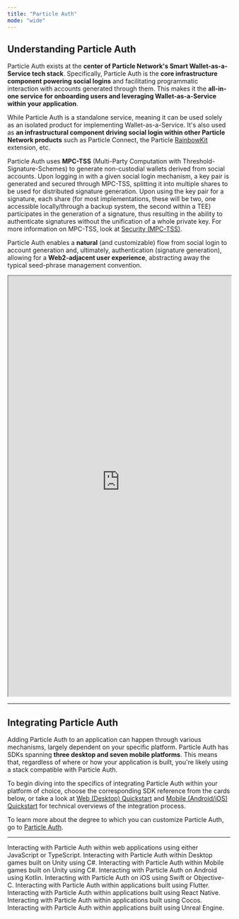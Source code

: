 ```yaml
---
title: "Particle Auth"
mode: "wide"
---
```


## Understanding Particle Auth

Particle Auth exists at the **center of Particle Network's Smart Wallet-as-a-Service tech stack**. Specifically, Particle Auth is the **core infrastructure component powering social logins** and facilitating programmatic interaction with accounts generated through them. This makes it the **all-in-one service for onboarding users and leveraging Wallet-as-a-Service within your application**.

While Particle Auth is a standalone service, meaning it can be used solely as an isolated product for implementing Wallet-as-a-Service. It's also used as **an infrastructural component driving social login within other Particle Network products** such as Particle Connect, the Particle [RainbowKit](/resources/quickstart/connection-kits/rainbow) extension, etc.

Particle Auth uses **MPC-TSS** (Multi-Party Computation with Threshold-Signature-Schemes) to generate non-custodial wallets derived from social accounts. Upon logging in with a given social login mechanism, a key pair is generated and secured through MPC-TSS, splitting it into multiple shares to be used for distributed signature generation. Upon using the key pair for a signature, each share (for most implementations, these will be two, one accessible locally/through a backup system, the second within a TEE) participates in the generation of a signature, thus resulting in the ability to authenticate signatures without the unification of a whole private key. For more information on MPC-TSS, look at [Security (MPC-TSS)](/resources/wallet-abstraction/waas/mpc-tss).

Particle Auth enables a **natural** (and customizable) flow from social login to account generation and, ultimately, authentication (signature generation), allowing for a **Web2-adjacent user experience**, abstracting away the typical seed-phrase management convention.

<iframe 
width="100%"
height="950" 
src="https://particle-docs-demo.replit.app/"
href="https://particle-docs-demo.replit.app/">
</iframe>

***

## Integrating Particle Auth

Adding Particle Auth to an application can happen through various mechanisms, largely dependent on your specific platform. Particle Auth has SDKs spanning **three desktop and seven mobile platforms**. This means that, regardless of where or how your application is built, you're likely using a stack compatible with Particle Auth. 

To begin diving into the specifics of integrating Particle Auth within your platform of choice, choose the corresponding SDK reference from the cards below, or take a look at [Web (Desktop) Quickstart](/resources/quickstart/waas/web-quickstart) and [Mobile (Android/iOS) Quickstart](/resources/quickstart/waas/mobile-quickstart) for technical overviews of the integration process. 

To learn more about the degree to which you can customize Particle Auth, go to [Particle Auth](/resources/quickstart/customization/auth).

***

<CardGroup cols={3}>
  <Card title="Web SDK" href="/api/auth/desktop-sdks/web">
    Interacting with Particle Auth within web applications using either JavaScript or TypeScript.
  </Card>
    <Card title="Unity (Desktop) SDK" href="/api/auth/desktop-sdks/unity">
    Interacting with Particle Auth within Desktop games built on Unity using C#.
  </Card>
  <Card title="Unity (Mobile) SDK" href="/api/auth/mobile-sdks/unity">
    Interacting with Particle Auth within Mobile games built on Unity using C#.
  </Card>
   <Card title="Android SDK" href="/api/auth/mobile-sdks/android">
    Interacting with Particle Auth on Android using Kotlin.
  </Card>
    <Card title="iOS SDK" href="/api/auth/mobile-sdks/ios">
    Interacting with Particle Auth on iOS using Swift or Objective-C.
  </Card>
     <Card title="Flutter SDK" href="/api/auth/mobile-sdks/flutter">
    Interacting with Particle Auth within applications built using Flutter.
  </Card>
    <Card title="React Native SDK" href="/api/auth/mobile-sdks/react">
    Interacting with Particle Auth within applications built using React Native.
  </Card>
     <Card title="Cocos SDK" href="/api/auth/mobile-sdks/cocos">
    Interacting with Particle Auth within applications built using Cocos.
  </Card>
    <Card title="Unreal Engine SDK" href="/api/auth/multi/unreal">
    Interacting with Particle Auth within applications built using Unreal Engine.
  </Card>
</CardGroup>